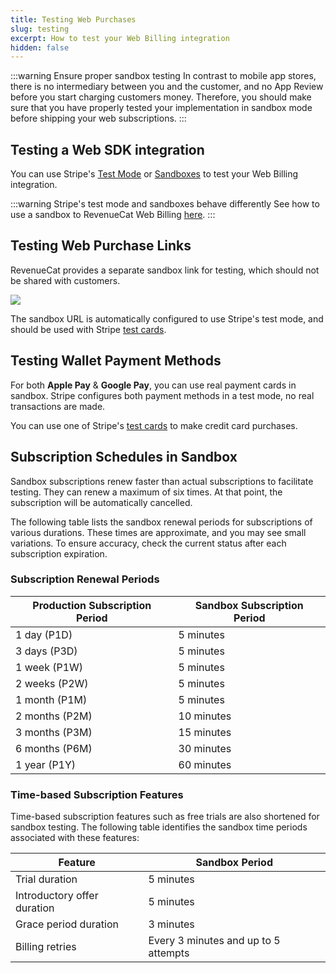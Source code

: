 ```yaml
---
title: Testing Web Purchases
slug: testing
excerpt: How to test your Web Billing integration
hidden: false
---
```


:::warning Ensure proper sandbox testing
In contrast to mobile app stores, there is no intermediary between you and the customer, and no App Review before you start charging customers money. Therefore, you should make sure that you have properly tested your implementation in sandbox mode before shipping your web subscriptions.
:::

## Testing a Web SDK integration

You can use Stripe's [Test Mode](https://stripe.com/docs/test-mode) or [Sandboxes](https://docs.stripe.com/sandboxes) to test your Web Billing integration.

:::warning Stripe's test mode and sandboxes behave differently
See how to use a sandbox to RevenueCat Web Billing [here](../connect-stripe-account#working-with-stripe-test-mode--sandboxes).
:::

## Testing Web Purchase Links

RevenueCat provides a separate sandbox link for testing, which should not be shared with customers.

![](/docs_images/web/web-billing/wpl-production-sandbox.png)

The sandbox URL is automatically configured to use Stripe's test mode, and should be used with Stripe [test cards](https://docs.stripe.com/testing).

## Testing Wallet Payment Methods

For both **Apple Pay** & **Google Pay**, you can use real payment cards in sandbox. Stripe configures both payment methods in a test mode, no real transactions are made.

You can use one of Stripe's [test cards](https://docs.stripe.com/testing) to make credit card purchases.

## Subscription Schedules in Sandbox

Sandbox subscriptions renew faster than actual subscriptions to facilitate testing. They can renew a maximum of six times. At that point, the subscription will be automatically cancelled.

The following table lists the sandbox renewal periods for subscriptions of various durations. These times are approximate, and you may see small variations. To ensure accuracy, check the current status after each subscription expiration.

### Subscription Renewal Periods

| Production Subscription Period | Sandbox Subscription Period |
| ------------------------------ | --------------------------- |
| 1 day (P1D)                    | 5 minutes                   |
| 3 days (P3D)                   | 5 minutes                   |
| 1 week (P1W)                   | 5 minutes                   |
| 2 weeks (P2W)                  | 5 minutes                   |
| 1 month (P1M)                  | 5 minutes                   |
| 2 months (P2M)                 | 10 minutes                  |
| 3 months (P3M)                 | 15 minutes                  |
| 6 months (P6M)                 | 30 minutes                  |
| 1 year (P1Y)                   | 60 minutes                  |

### Time-based Subscription Features

Time-based subscription features such as free trials are also shortened for sandbox testing. The following table identifies the sandbox time periods associated with these features:

| Feature                     | Sandbox Period                       |
| --------------------------- | ------------------------------------ |
| Trial duration              | 5 minutes                            |
| Introductory offer duration | 5 minutes                            |
| Grace period duration       | 3 minutes                            |
| Billing retries             | Every 3 minutes and up to 5 attempts |
